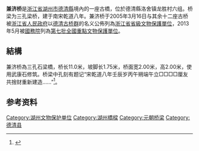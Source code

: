 {{coord|30|36|24.0|N|120|00|54.1|E|display=title}}
{{文物保护单位
| 级别 = 全国
| 图片 = Jianji Bridge, 2020-11-14 03.jpg
| 名称 = 德清古桥群
| 子项 = 兼济桥
| 编号 = 7-1965-3-001
| 分类 = 古建筑
| 时代 = [[南宋|南宋]]
| 所在 = [[浙江省|浙江省]][[湖州市|湖州市]][[德清縣|德清縣]]
| 登录 = 2013年
| Cat = 浙江全国重点文物保护单位
}}
'''兼济桥'''是[[浙江省|浙江省]][[湖州市|湖州市]][[德清縣|德清縣]]境內的一座古橋，位於德清縣洛舍镇龙胜村六组。桥梁为三孔梁桥，建于南宋乾道八年。兼济桥于2005年3月16日与其余十二座古桥被[[浙江省人民政府|浙江省人民政府]]以[[德清古桥群|德清古桥群]]的名义公佈列為[[浙江省省級文物保護單位|浙江省省級文物保護單位]]，2013年5月被[[中华人民共和国国务院|國務院]]列為[[第七批全國重點文物保護單位|第七批全國重點文物保護單位]]。

== 結構 ==
兼济桥為三孔石梁橋，桥长11.0米，坡脚长1.75米，桥面宽2.00米，高2.00米，使用武康石修筑。桥梁中孔刻有题记“宋乾道八年壬辰岁丙午朔端午立□□□□厘友共捨财重新建造……”<ref>{{cite journal|title=江南水乡古桥文化一一浙江德清古桥梁初探 (上)|author=孙荣华|journal=古建园林技术|year=2005|issue=02}}</ref>。

== 参考资料 ==
{{commonscat|Jianji Bridge}}
{{reflist}}

{{德清古桥群}}
{{浙江全国重点文物保护单位}}
[[Category:湖州文物保护单位|Category:湖州文物保护单位]]
[[Category:湖州橋樑|Category:湖州橋樑]]
[[Category:元朝桥梁|Category:元朝桥梁]]
[[Category:德清县|Category:德清县]]